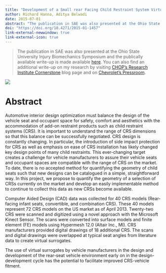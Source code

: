 ```yaml
---
title: "Development of a Small rear Facing Child Restraint System Virtual Surrogate to Evaluate CRS-to-Vehicle Fitment"
author: Richard Hanna, Aditya Belwadi
date: 2015-07-01
abstract: "The publication in SAE was also presented at the Ohio State University Injury Biomechanics Symposium and the publically available write-up is made available here."
doi: "https://doi.org/10.4271/2015-01-1457"
link-external-newwindow: true
link-external-icon: true
---
```


> The publication in SAE was also presented at the Ohio State University Injury Biomechanics Symposium and the publically available write-up is made available [here](http://ibrc.osu.edu/wp-content/uploads/2015/03/Abstract_Hanna_2015.pdf). You can also find an additional write-up on my research by visiting [CHOP's Research Institute Cornerstone](https://www.research.chop.edu/cornerstone-blog/center-for-injury-research-and-prevention-engineering-students-honored) blog page and on [Chevrolet's Pressroom](https://media.chevrolet.com/media/us/en/chevrolet/news.detail.html/content/Pages/news/us/en/2015/apr/0424-kinect.html).

![](images/sae_logo.png){fig-align="center"}

# Abstract

Automotive interior design optimization must balance the design of the vehicle seat and occupant space for safety, comfort and aesthetics with the accommodation of add-on restraint products such as child restraint systems (CRS). It is important to understand the range of CRS dimensions so that this balance can be successfully negotiated. CRS design is constantly changing. In particular, the introduction of side impact protection for CRS as well as emphasis on ease of CRS installation has likely changed key design points of many child restraints. This ever-changing target creates a challenge for vehicle manufacturers to assure their vehicle seats and occupant spaces are compatible with the range of CRS on the market. To date, there is no accepted method for quantifying the geometry of child seats such that new designs can be catalogued in a simple, straightforward way. In this project, we propose to quantify the geometry of a selection of CRSs currently on the market and develop an easily implementable method to continue to collect this data as new CRSs become available.

Computer Aided Design (CAD) data was collected for 40 CRS models (Rear-facing infant seats, convertible, and combination CRS). These 40 models represent 72 CRS models on the US market as of April 2013. Twenty-two CRS were scanned and digitized using a novel approach with the Microsoft Kinect Sensor. The scans were converted into surface models and finite element (FE) models using Hypermesh 12.0 (Altair Inc., MI). CRS manufacturers provided digital drawings of 18 additional CRS. The scans and digital drawings were overlapped at typical seat angles from literature data to create virtual surrogates.

The use of virtual surrogates by vehicle manufacturers in the design and development of the rear-seat vehicle environment early on in the design-development cycle has the potential to facilitate improved CRS-vehicle fitment.
